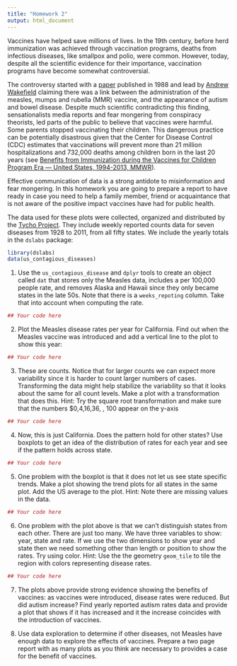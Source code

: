 ```yaml
---
title: "Homework 2"
output: html_document
---
```


Vaccines have helped save millions of lives. In the 19th century, before herd immunization was achieved through vaccination programs, deaths from infectious diseases, like smallpox and polio, were common. However, today, despite all the scientific evidence for their importance, vaccination programs have become somewhat controversial.

The controversy started with a [paper](http://www.thelancet.com/journals/lancet/article/PIIS0140-6736(97)11096-0/abstract) published in 1988 and lead by [Andrew Wakefield](https://en.wikipedia.org/wiki/Andrew_Wakefield) claiming 
there was a link between the administration of the measles, mumps and rubella (MMR) vaccine, and the appearance of autism and bowel disease. 
Despite much scientific contradicting this finding, sensationalists media reports and fear mongering from conspiracy theorists, led parts of the public to believe that vaccines were harmful. Some parents stopped vaccinating their children. This dangerous practice can be potentially disastrous given that the Center for Disease Control (CDC) estimates that vaccinations will prevent more than 21 million hospitalizations and 732,000 deaths among children born in the last 20 years (see [Benefits from Immunization during the Vaccines for Children Program Era — United States, 1994-2013, MMWR](https://www.cdc.gov/mmwr/preview/mmwrhtml/mm6316a4.htm)). 

Effective communication of data is a strong antidote to misinformation and fear mongering. In this homework you are going to prepare a report to have ready in case you need to help a family member, friend or acquaintance that is not aware of the positive impact vaccines have had for public health.

The data used for these plots were collected, organized and distributed by the [Tycho Project](http://www.tycho.pitt.edu/). They include weekly reported counts data for seven diseases from 1928 to 2011, from all fifty states. We include the yearly totals in the `dslabs` package:

```r
library(dslabs)
data(us_contagious_diseases)
```

1. Use the `us_contagious_disease` and `dplyr` tools to create an object called `dat` that stores only the Measles data, includes a per 100,000 people rate, and removes Alaska and Hawaii since they only became states in the late 50s. Note that there is a `weeks_repoting` column. Take that into account when computing the rate.

```r
## Your code here
```

2. Plot the Measles disease rates per year for California. Find out when the Measles vaccine was introduced and add a vertical line to the plot to show this year:

```r
## Your code here
```

3. These are counts. Notice that for larger counts we can expect more variability since it is harder to count larger numbers of cases. Transforming the data might help stabilize the variability so that it looks about the same for all count levels. Make a plot with a transformation that does this. Hint: Try the square root transformation and make sure that the numbers $0,4,16,36, \dots, 100 appear on the y-axis

```r
## Your code here
```

4. Now, this is just California. Does the pattern hold for other states? 
Use boxplots to get an idea of the distribution of rates for each year and see if the pattern holds across state.

```r
## Your code here
```


5. One problem with the boxplot is that it does not let us see state specific trends. Make a plot showing the trend plots for all states in the same plot. Add the US average to the plot. Hint: Note there are missing values in the data.

```r
## Your code here
```

6. One problem with the plot above is that we can't distinguish states from each other. There are just too many. We have three variables to show: year, state and rate. If we use the two dimensions to show year and state then we need something other than length or position to show the rates. Try using color. Hint: Use the the geometry `geom_tile` to tile the region with colors representing disease rates. 

```r
## Your code here
```

7. The plots above provide strong evidence showing the benefits of vaccines: as vaccines were introduced, disease rates were reduced. But did autism increase? Find yearly reported autism rates data and provide a plot that shows if it has increased and it the increase coincides with the introduction of vaccines.

8. Use data exploration to determine if other diseases, not Measles have enough data to explore the effects of vaccines. Prepare a two page report with as many plots as you think are necessary to provides a case for the benefit of vaccines.

